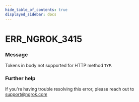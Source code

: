 ```yaml
---
hide_table_of_contents: true
displayed_sidebar: docs
---
```



# ERR_NGROK_3415

### Message

Tokens in body not supported for HTTP method `TYP`.

### Further help

If you're having trouble resolving this error, please reach out to [support@ngrok.com](mailto:support@ngrok.com?subject=Help%20with%20ERR_NGROK_3415)

<ErrorDetails error="err_ngrok_3415" />
